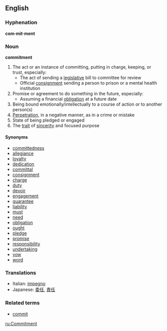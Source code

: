 ==English==
===Hyphenation===
'''com·mit·ment'''
===Noun===
'''commitment'''

#The act or an instance of committing, putting in charge, keeping, or trust, especially:
#*The act of sending a [[legislative]] bill to committee for review
#*Official [[consignment]] sending a person to prison or a mental health institution
#Promise or agreement to do something in the future, especially:
#*Assuming a financial [[obligation]] at a future date
#Being bound emotionally/intellectually to a course of action or to another person(s)
#[[Perpetration]], in a negative manner, as in a crime or mistake
#State of being pledged or engaged
#The [[trait]] of [[sincerity]] and focused purpose

====Synonyms====
*[[committedness]]
*[[allegiance]]
*[[loyalty]]
*[[dedication]]
*[[committal]]
*[[consignment]]
*[[charge]]
*[[duty]]
*[[devoir]]
*[[engagement]]
*[[guarantee]]
*[[liability]]
*[[must]]
*[[need]]
*[[obligation]]
*[[ought]]
*[[pledge]]
*[[promise]]
*[[responsibility]]
*[[undertaking]]
*[[vow]]
*[[word]]

===Translations===
*Italian: [[impegno]]
*Japanese: [[委任]], [[責任]]

===Related terms===
*[[commit]]

[[ru:Commitment]]